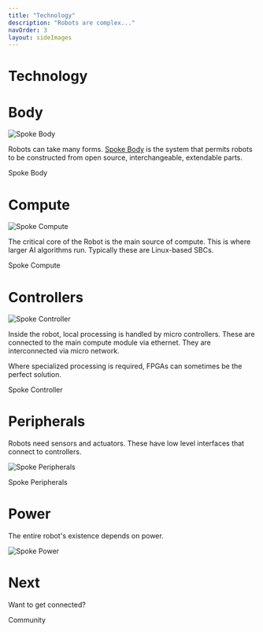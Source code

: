 ```yaml
---
title: "Technology"
description: "Robots are complex..."
navOrder: 3
layout: sideImages
---
```


# Technology

# Body

![Spoke Body](images/body.png)

Robots can take many forms.  [Spoke Body](/docs/spoke-body/spoke-body) is the system that permits robots to be constructed from open source, interchangeable, extendable parts.

  <LinkButton href="/docs/spoke-body/spoke-body" size="2">Spoke Body</LinkButton>

# Compute

![Spoke Compute](images/spoke-compute.webp)

The critical core of the Robot is the main source of compute.  This is where larger AI algorithms run.  Typically these are Linux-based SBCs.

  <LinkButton href="/docs/spoke-compute/spoke-compute" size="2">Spoke Compute</LinkButton>

# Controllers

![Spoke Controller](images/spoke-controller.png)

Inside the robot, local processing is handled by micro controllers.  These are connected to the main compute module via ethernet.  They are interconnected via micro network.

Where specialized processing is required, FPGAs can sometimes be the perfect solution.

  <LinkButton href="/docs/spoke-controller/spoke-controller" size="2">Spoke Controller</LinkButton>

# Peripherals

Robots need sensors and actuators.  These have low level interfaces that connect to controllers.

![Spoke Peripherals](images/spoke-peripherals.png)

  <LinkButton href="/docs/spoke-peripherals/spoke-peripherals" size="2">Spoke Peripherals</LinkButton>

# Power

The entire robot's existence depends on power.

![Spoke Power](images/spoke-power.png)

  # Next

Want to get connected?

  <LinkButton href="/community" size="2">Community</LinkButton>